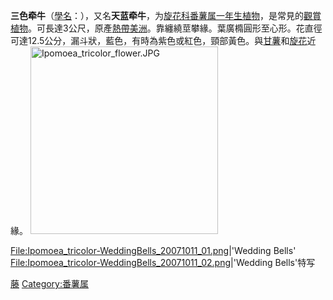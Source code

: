 {{Speciesbox 
| name = 三色牵牛
| image = Ipomoea_violacea.jpg
| image_width = 250px
| image_caption = ''Ipomoea tricolor'' 'Heavenly Blue'
| genus = Ipomoea
| species = tricolor
| authority = [[安冬尼奥·何塞·卡瓦尼列斯|Cav.]]
}}

'''三色牵牛'''（[[學名|學名]]：''{{lang|la|Ipomoea tricolor}}''），又名'''天蓝牵牛'''，为[[旋花科|旋花科]][[番薯属|番薯属]][[一年生植物|一年生植物]]，是常見的[[觀賞植物|觀賞植物]]。可長達3公尺，原產[[熱帶美洲|熱帶美洲]]。靠纏繞莖攀緣。葉廣橢圓形至心形。花直徑可達12.5公分，漏斗狀，藍色，有時為紫色或紅色，頸部黃色。與[[甘薯|甘薯]]和[[旋花|旋花]]近緣。
[[File:Ipomoea_tricolor_flower.JPG|300px]]

<gallery>
File:Ipomoea_tricolor-WeddingBells_20071011_01.png|'Wedding Bells'
File:Ipomoea_tricolor-WeddingBells_20071011_02.png|'Wedding Bells'特写
</gallery>
{{Taxonbar|from=Q159698}}

[[Category:藥用植物|藤]]
[[Category:番薯属|Category:番薯属]]